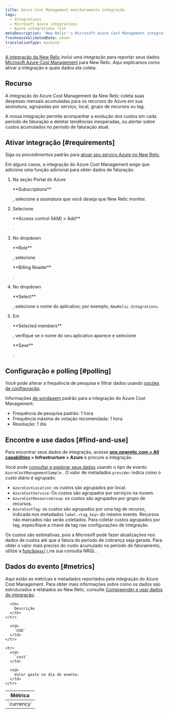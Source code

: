```yaml
---
title: Azure Cost Management monitoramento integração
tags:
  - Integrations
  - Microsoft Azure integrations
  - Azure integrations list
metaDescription: 'New Relic''s Microsoft Azure Cost Management integration: what data it reports and how to enable it.'
freshnessValidatedDate: never
translationType: machine
---
```


[A integração da New Relic](/docs/infrastructure/integrations-getting-started/getting-started/introduction-infrastructure-integrations) inclui uma integração para reportar seus dados [Microsoft Azure Cost Management](https://docs.microsoft.com/en-us/azure/cost-management/) para New Relic. Aqui explicamos como ativar a integração e quais dados ela coleta.

## Recurso

A integração do Azure Cost Management da New Relic coleta suas despesas mensais acumuladas para os recursos do Azure em sua assinatura, agrupadas por serviço, local, grupo de recursos ou tag.

A nossa integração permite acompanhar a evolução dos custos em cada período de faturação e detetar tendências inesperadas, ou alertar sobre custos acumulados no período de faturação atual.

## Ativar integração [#requirements]

Siga os procedimentos padrão para [ativar seu serviço Azure no New Relic](/docs/infrastructure/microsoft-azure-integrations/getting-started/activate-azure-integrations).

Em alguns casos, a integração do Azure Cost Management exige que adicione uma função adicional para obter dados de faturação:

1. Na seção Portal do Azure

   <DNT>
     **Subscriptions**
   </DNT>

   , selecione a assinatura que você deseja que New Relic monitor.

2. Selecione

   <DNT>
     **Access control (IAM) > Add**
   </DNT>

   .

3. No dropdown

   <DNT>
     **Role**
   </DNT>

   , selecione

   <DNT>
     **Billing Reader**
   </DNT>

   .

4. No dropdown

   <DNT>
     **Select**
   </DNT>

   , selecione o nome do aplicativo; por exemplo, `NewRelic-Integrations`.

5. Em

   <DNT>
     **Selected members**
   </DNT>

   , verifique se o nome do seu aplicativo aparece e selecione

   <DNT>
     **Save**
   </DNT>

   .

## Configuração e polling [#polling]

Você pode alterar a frequência de pesquisa e filtrar dados usando [opções de configuração](/docs/integrations/new-relic-integrations/getting-started/configure-polling-frequency-data-collection-cloud-integrations).

Informações [de sondagem](/docs/infrastructure/microsoft-azure-integrations/azure-integrations-list/azure-polling-intervals-infrastructure-integrations) padrão para a integração do Azure Cost Management:

* Frequência de pesquisa padrão: 1 hora
* Frequência máxima de votação recomendada: 1 hora
* Resolução: 1 dia

## Encontre e use dados [#find-and-use]

Para encontrar seus dados de integração, acesse <DNT>**[one.newrelic.com > All capabilities](https://one.newrelic.com/all-capabilities) > Infrastructure > Azure**</DNT> e procure a integração.

Você pode [consultar e explorar seus dados](/docs/using-new-relic/data/understand-data/query-new-relic-data) usando o tipo de evento `AzureCostManagementSample` . O valor de metadados `provider` indica como o custo diário é agrupado:

* `AzureCostLocation`: os custos são agrupados por local.
* `AzureCostService`: Os custos são agrupados por serviços na nuvem.
* `AzureCostResourceGroup`: os custos são agrupados por grupo de recursos.
* `AzureCostTag`: os custos são agrupados por uma tag de recurso, indicada nos metadados `label.<tag_key>` do mesmo evento. Recursos não marcados não serão coletados. Para coletar custos agrupados por tag, especifique a chave da tag nas configurações de integração.

Os custos são estimativas, pois a Microsoft pode fazer atualizações nos dados de custos até que a fatura do período de cobrança seja gerada. Para obter o valor mais preciso do custo acumulado no período de faturamento, utilize a [função`max()` ](/docs/insights/nrql-new-relic-query-language/nrql-reference/nrql-syntax-components-functions#func-max)na sua consulta NRQL .

## Dados do evento [#metrics]

Aqui estão as métricas e metadados reportados pela integração do Azure Cost Management. Para obter mais informações sobre como os dados são estruturados e relatados ao New Relic, consulte [Compreender e usar dados de integração](/docs/infrastructure/integrations-getting-started/getting-started/understand-integration-data-data-types#metric).

<table>
  <thead>
    <tr>
      <th style={{ width: "290px" }}>
        Métrica
      </th>

      <th>
        Descrição
      </th>
    </tr>
  </thead>

  <tbody>
    <tr>
      <td>
        `currency`
      </td>

      <td>
        `USD`
      </td>
    </tr>

    <tr>
      <td>
        `cost`
      </td>

      <td>
        Valor gasto no dia do evento.
      </td>
    </tr>
  </tbody>
</table>

